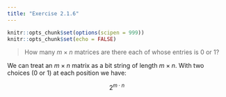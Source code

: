 ```yaml
---
title: "Exercise 2.1.6"
---
```


```r
knitr::opts_chunk$set(options(scipen = 999))
knitr::opts_chunk$set(echo = FALSE)
```

> How many $m \times n$ matrices are there each of whose entries is 0 or 1?

We can treat an $m \times n$ matrix as a bit string of length $m \times n$. With two choices (0 or 1) at each position we have:

$$2^{m \cdot n}$$
